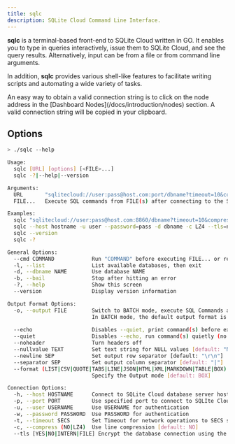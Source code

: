 ```yaml
---
title: sqlc
description: SQLite Cloud Command Line Interface.
---
```


**sqlc** is a terminal-based front-end to SQLite Cloud written in GO. It enables you to type in queries interactively, issue them to SQLite Cloud, and see the query results. Alternatively, input can be from a file or from command line arguments.

In addition, **sqlc** provides various shell-like features to facilitate writing scripts and automating a wide variety of tasks.

<Callout type="warning" title="URL Connection String">
An easy way to obtain a valid connection string is to click on the node address in the [Dashboard Nodes](/docs/introduction/nodes) section. A valid connection string will be copied in your clipboard.
</Callout>

## Options
```bash
> ./sqlc --help

Usage:
  sqlc [URL] [options] [<FILE>...]
  sqlc -?|--help|--version

Arguments:
  URL       "sqlitecloud://user:pass@host.com:port/dbname?timeout=10&compress=NO"
  FILE...   Execute SQL commands from FILE(s) after connecting to the SQLite Cloud database

Examples:
  sqlc "sqlitecloud://user:pass@host.com:8860/dbname?timeout=10&compress=lz4&tls=intern"
  sqlc --host hostname -u user --password=pass -d dbname -c LZ4 --tls=no
  sqlc --version
  sqlc -?

General Options:
  --cmd COMMAND            Run "COMMAND" before executing FILE... or reading from stdin
  -l, --list               List available databases, then exit
  -d, --dbname NAME        Use database NAME
  -b, --bail               Stop after hitting an error
  -?, --help               Show this screen
  --version                Display version information

Output Format Options:
  -o, --output FILE        Switch to BATCH mode, execute SQL Commands and send output to FILE, then exit.
                           In BATCH mode, the default output format is switched to QUOTE.
  
  --echo                   Disables --quiet, print command(s) before execution
  --quiet                  Disables --echo, run command(s) quietly (no messages, only query output)
  --noheader               Turn headers off
  --nullvalue TEXT         Set text string for NULL values [default: "NULL"]
  --newline SEP            Set output row separator [default: "\r\n"]
  --separator SEP          Set output column separator [default: "|"]
  --format (LIST|CSV|QUOTE|TABS|LINE|JSON|HTML|XML|MARKDOWN|TABLE|BOX)
                           Specify the Output mode [default: BOX]

Connection Options:
  -h, --host HOSTNAME      Connect to SQLite Cloud database server host name [default: localhost]
  -p, --port PORT          Use specified port to connect to SQLIte Cloud database server [default: 8860]
  -u, --user USERNAME      Use USERNAME for authentication
  -w, --password PASSWORD  Use PASSWORD for authentication
  -t, --timeout SECS       Set Timeout for network operations to SECS seconds [default: 10]
  -c, --compress (NO|LZ4)  Use line compression [default: NO]
  --tls [YES|NO|INTERN|FILE] Encrypt the database connection using the host's root CA set (YES), a custom CA with a PEM from FILE (FILE), the internal SQLiteCloud CA (INTERN), or disable the encryption (NO) [default: YES]
```